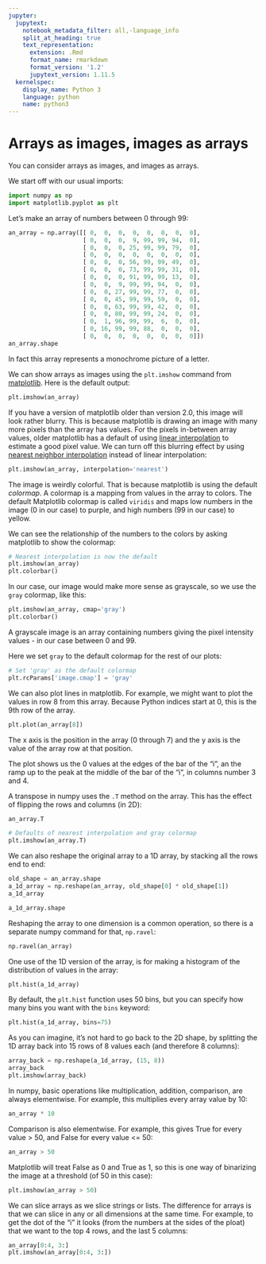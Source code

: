 ```yaml
---
jupyter:
  jupytext:
    notebook_metadata_filter: all,-language_info
    split_at_heading: true
    text_representation:
      extension: .Rmd
      format_name: rmarkdown
      format_version: '1.2'
      jupytext_version: 1.11.5
  kernelspec:
    display_name: Python 3
    language: python
    name: python3
---
```


# Arrays as images, images as arrays

You can consider arrays as images, and images as arrays.

We start off with our usual imports:

```python
import numpy as np
import matplotlib.pyplot as plt
```

Let’s make an array of numbers between 0 through 99:

```python
an_array = np.array([[ 0,  0,  0,  0,  0,  0,  0,  0],
                     [ 0,  0,  0,  9, 99, 99, 94,  0],
                     [ 0,  0,  0, 25, 99, 99, 79,  0],
                     [ 0,  0,  0,  0,  0,  0,  0,  0],
                     [ 0,  0,  0, 56, 99, 99, 49,  0],
                     [ 0,  0,  0, 73, 99, 99, 31,  0],
                     [ 0,  0,  0, 91, 99, 99, 13,  0],
                     [ 0,  0,  9, 99, 99, 94,  0,  0],
                     [ 0,  0, 27, 99, 99, 77,  0,  0],
                     [ 0,  0, 45, 99, 99, 59,  0,  0],
                     [ 0,  0, 63, 99, 99, 42,  0,  0],
                     [ 0,  0, 80, 99, 99, 24,  0,  0],
                     [ 0,  1, 96, 99, 99,  6,  0,  0],
                     [ 0, 16, 99, 99, 88,  0,  0,  0],
                     [ 0,  0,  0,  0,  0,  0,  0,  0]])
an_array.shape
```

In fact this array represents a monochrome picture of a letter.

We can show arrays as images using the `plt.imshow` command from
[matplotlib](http://matplotlib.org/). Here is the default output:

```python
plt.imshow(an_array)
```

If you have a version of matplotlib older than version 2.0, this image will
look rather blurry. This is because matplotlib is drawing an image with many
more pixels than the array has values. For the pixels in-between array values,
older matplotlib has a default of using [linear interpolation](http://en.wikipedia.org/wiki/Linear_interpolation) to estimate a
good pixel value. We can turn off this blurring effect by using [nearest
neighbor interpolation](https://en.wikipedia.org/wiki/Nearest-neighbor_interpolation) instead of linear interpolation:

```python
plt.imshow(an_array, interpolation='nearest')
```

The image is weirdly colorful. That is because matplotlib is using the default
*colormap*. A colormap is a mapping from values in the array to colors. The default Matplotlib colormap is called `viridis` and maps low numbers
in the image (0 in our case) to purple, and high numbers (99 in our case) to
yellow.

We can see the relationship of the numbers to the colors by asking matplotlib
to show the colormap:

```python
# Nearest interpolation is now the default
plt.imshow(an_array)
plt.colorbar()
```

In our case, our image would make more sense as grayscale, so we use the
`gray` colormap, like this:

```python
plt.imshow(an_array, cmap='gray')
plt.colorbar()
```

A grayscale image is an array containing numbers giving the pixel intensity
values - in our case between 0 and 99.

Here we set `gray` to the default colormap for the rest of our plots:

```python
# Set 'gray' as the default colormap
plt.rcParams['image.cmap'] = 'gray'
```

We can also plot lines in matplotlib. For example, we might want to plot the
values in row 8 from this array.  Because Python indices start at 0, this is
the 9th row of the array.

```python
plt.plot(an_array[8])
```

The x axis is the position in the array (0 through 7) and the y axis is the
value of the array row at that position.

The plot shows us the 0 values at the edges of the bar of the “i”, an the ramp
up to the peak at the middle of the bar of the “i”, in columns number 3 and 4.

A transpose in numpy uses the `.T` method on the array. This has the effect
of flipping the rows and columns (in 2D):

```python
an_array.T
```

```python
# Defaults of nearest interpolation and gray colormap
plt.imshow(an_array.T)
```

We can also reshape the original array to a 1D array, by stacking all the rows
end to end:

```python
old_shape = an_array.shape
a_1d_array = np.reshape(an_array, old_shape[0] * old_shape[1])
a_1d_array
```

```python
a_1d_array.shape
```

Reshaping the array to one dimension is a common operation, so there is a
separate numpy command for that, `np.ravel`:

```python
np.ravel(an_array)
```

One use of the 1D version of the array, is for making a histogram of the
distribution of values in the array:

```python
plt.hist(a_1d_array)
```

By default, the `plt.hist` function uses 50 bins, but you can specify how
many bins you want with the `bins` keyword:

```python
plt.hist(a_1d_array, bins=75)
```

As you can imagine, it’s not hard to go back to the 2D shape, by splitting the
1D array back into 15 rows of 8 values each (and therefore 8 columns):

```python
array_back = np.reshape(a_1d_array, (15, 8))
array_back
plt.imshow(array_back)
```

In numpy, basic operations like multiplication, addition, comparison, are
always elementwise. For example, this multiplies every array value by 10:

```python
an_array * 10
```

Comparison is also elementwise. For example, this gives True for every value >
50, and False for every value <= 50:

```python
an_array > 50
```

Matplotlib will treat False as 0 and True as 1, so this is one way of
binarizing the image at a threshold (of 50 in this case):

```python
plt.imshow(an_array > 50)
```

We can slice arrays as we slice strings or lists. The difference for arrays is
that we can slice in any or all dimensions at the same time.  For example, to
get the dot of the “i” it looks (from the numbers at the sides of the ploat)
that we want to the top 4 rows, and the last 5 columns:

```python
an_array[0:4, 3:]
plt.imshow(an_array[0:4, 3:])
```
